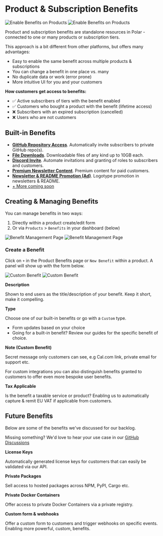 # Product & Subscription Benefits

![Enable Benefits on Products](./benefits.light.png)
![Enable Benefits on Products](./benefits.dark.png)

Product and subscription benefits are standalone resources in Polar - connected to one or many products or subscription tiers.

This approach is a bit different from other platforms, but offers many advantages:
- Easy to enable the same benefit across multiple products & subscriptions
- You can change a benefit in one place vs. many
- No duplicate data or work (error prone)
- More intuitive UI for you and your customers

**How customers get access to benefits:**
- ✅ Active subscribers of tiers with the benefit enabled
- ✅ Customers who bought a product with the benefit (lifetime access)
- ❌ Subscribers with an expired subscription (cancelled)
- ❌ Users who are not customers

## Built-in Benefits

- [**GitHub Repository Access**](/docs/benefits/github-repositories). Automatically invite subscribers to private GitHub repo(s).
- [**File Downloads**](/docs/benefits/file-downloads). Downloadable files of any kind up to 10GB each.
- [**Discord Invite**](/docs/benefits/discord). Automate invitations and granting of roles to subscribers and customers.
- [**Premium Newsletter Content**](/docs/benefits/newsletter). Premium content for paid customers.
- [**Newsletter & README Promotion (Ad)**](/docs/benefits/ads). Logotype promotion in newsletters & README.
- [+ More coming soon](#future-benefits)

## Creating & Managing Benefits

You can manage benefits in two ways:
1. Directly within a product create/edit form
2. Or via `Products` > `Benefits` in your dashboard (below)

![Benefit Management Page](./manage.light.png)
![Benefit Management Page](./manage.dark.png)


### Create a Benefit

Click on `+` in the Product Benefits page or `New Benefit` within a product. A panel will show up with the form below.

![Custom Benefit](./benefit-custom.light.png)
![Custom Benefit](./benefit-custom.dark.png)

**Description**

Shown to end users as the title/description of your benefit. Keep it short, make it compelling.

**Type**

Choose one of our built-in benefits or go with a `Custom` type.
- Form updates based on your choice
- Going for a built-in benefit? Review our guides for the specific benefit of choice.

**Note (Custom Benefit)**

Secret message only customers can see, e.g Cal.com link, private email for support etc.

For custom integrations you can also distinguish benefits granted to customers to offer even more bespoke user benefits.

**Tax Applicable**

Is the benefit a taxable service or product? Enabling us to automatically capture & remit EU VAT if applicable from customers.

## Future Benefits

Below are some of the benefits we've discussed for our backlog.

Missing something? We'd love to hear your use case in our [GitHub Discussions](https://github.com/orgs/polarsource/discussions/categories/feature-requests)

**License Keys**

Automatically generated license keys for customers that can easily be validated via our API.

**Private Packages**

Sell access to hosted packages across NPM, PyPI, Cargo etc.

**Private Docker Containers**

Offer access to private Docker Containers via a private registry.

**Custom form & webhooks**

Offer a custom form to customers and trigger webhooks on specific events. Enabling more powerful, custom, benefits.
